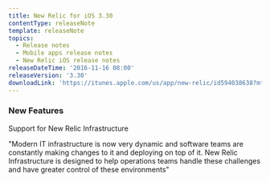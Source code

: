 ```yaml
---
title: New Relic for iOS 3.30
contentType: releaseNote
template: releaseNote
topics:
  - Release notes
  - Mobile apps release notes
  - New Relic iOS release notes
releaseDateTime: '2016-11-16 08:00'
releaseVersion: '3.30'
downloadLink: 'https://itunes.apple.com/us/app/new-relic/id594038638?mt=8'
---
```


### New Features

Support for New Relic Infrastructure

"Modern IT infrastructure is now very dynamic and software teams are constantly making changes to it and deploying on top of it. New Relic Infrastructure is designed to help operations teams handle these challenges and have greater control of these environments"

